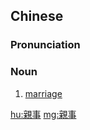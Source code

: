==Chinese==
{{zh-forms|s=亲事}}

===Pronunciation===
{{zh-pron
|m=qīnshì
|c=can1 si6
|mn=qz:chhin-sīr/tw,xm,zz:chhin-sū
|cat=n
}}

===Noun===
{{zh-noun}}

# [[marriage]] {{zh-mw|門}}

[[hu:親事]]
[[mg:親事]]